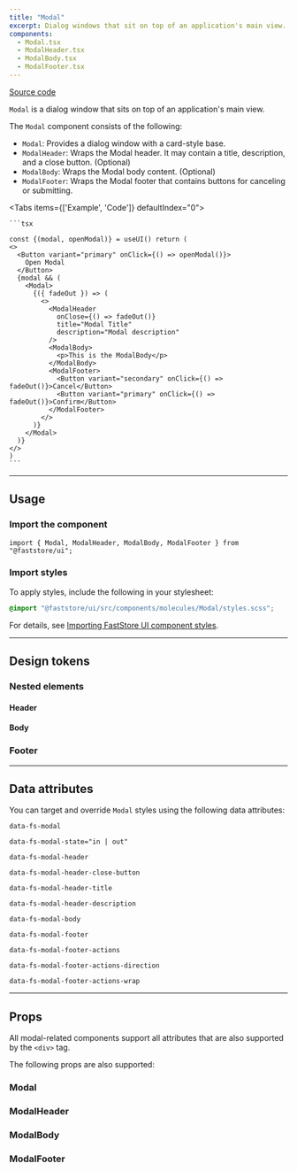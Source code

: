 ```yaml
---
title: "Modal"
excerpt: Dialog windows that sit on top of an application's main view.
components:
  - Modal.tsx
  - ModalHeader.tsx
  - ModalBody.tsx
  - ModalFooter.tsx
---
```


[<i class="fa-brands fa-github"></i> Source code](https://github.com/vtex/faststore/tree/main/packages/components/src/molecules/Modal)

`Modal` is a dialog window that sits on top of an application's main view.

The `Modal` component consists of the following:

- `Modal`: Provides a dialog window with a card-style base.
- `ModalHeader`: Wraps the Modal header. It may contain a title, description, and a close button. (Optional)
- `ModalBody`: Wraps the Modal body content. (Optional)
- `ModalFooter`: Wraps the Modal footer that contains buttons for canceling or submitting.

<Tabs items={['Example', 'Code']} defaultIndex="0">
  <Tab>
    <OverviewSection>
      <ModalTemplate />
    </OverviewSection>
  </Tab>
  <Tab>
  
    ```tsx

    const {(modal, openModal)} = useUI() return (
    <>
      <Button variant="primary" onClick={() => openModal()}>
        Open Modal
      </Button>
      {modal && (
        <Modal>
          {({ fadeOut }) => (
            <>
              <ModalHeader
                onClose={() => fadeOut()}
                title="Modal Title"
                description="Modal description"
              />
              <ModalBody>
                <p>This is the ModalBody</p>
              </ModalBody>
              <ModalFooter>
                <Button variant="secondary" onClick={() => fadeOut()}>Cancel</Button>
                <Button variant="primary" onClick={() => fadeOut()}>Confirm</Button>
              </ModalFooter>
            </>
          )}
        </Modal>
      )}
    </>
    )
    ```

  </Tab>
</Tabs>

---

## Usage

### Import the component

```tsx
import { Modal, ModalHeader, ModalBody, ModalFooter } from "@faststore/ui";
```

### Import styles

To apply styles, include the following in your stylesheet:

```scss
@import "@faststore/ui/src/components/molecules/Modal/styles.scss";
```

For details, see [Importing FastStore UI component styles](https://developers.vtex.com/docs/guides/faststore/using-themes-importing-ui-components-styles).

---

## Design tokens

<TokenTable>
  <TokenRow token="--fs-modal-position-top" value="30vh" />
  <TokenRow token="--fs-modal-position-right" value="var(--fs-spacing-4)" />
  <TokenRow token="--fs-modal-position-left" value="var(--fs-spacing-4)" />
  <TokenRow
    token="--fs-modal-max-width"
    value="calc(var(--fs-grid-breakpoint-desktop) / 3)"
  />
  <TokenRow token="--fs-modal-min-height" value="var(--fs-spacing-5)" />
  <TokenRow token="--fs-modal-margin" value="auto" />
  <TokenRow
    token="--fs-modal-background-color"
    value="var(--fs-color-body-bkg)"
    isColor
  />
  <TokenRow token="--fs-modal-border-radius" value="var(--fs-border-radius)" />
  <TokenDivider />
  <TokenRow token="--fs-modal-width-tablet" value="calc(100vw / 3)" />
  <TokenRow
    token="--fs-modal-min-width-tablet"
    value="calc(var(--fs-grid-breakpoint-desktop) / 3)"
  />
  <TokenDivider />
  <TokenRow
    token="--fs-modal-transition-timing"
    value="var(--fs-transition-timing)"
  />
  <TokenRow token="--fs-modal-transition-property" value="transform" />
  <TokenRow token="--fs-modal-transition-in-function" value="ease-in" />
  <TokenRow token="--fs-modal-transition-out-function" value="ease-in" />
</TokenTable>

### Nested elements

#### Header

<TokenTable>
  <TokenRow
    token="--fs-modal-header-padding"
    value="var(--fs-spacing-4) var(--fs-spacing-7) var(--fs-spacing-4) var(--fs-spacing-4)"
  />
  <TokenDivider />
  <TokenRow token="--fs-modal-header-title-margin-bottom" value=".625rem" />
  <TokenRow
    token="--fs-modal-header-title-size"
    value="var(--fs-text-size-lead)"
  />
  <TokenRow
    token="--fs-modal-header-title-weight"
    value="var(--fs-text-weight-bold)"
  />
  <TokenRow token="--fs-modal-header-title-line-height" value="1.2" />
  <TokenDivider />
  <TokenRow
    token="--fs-modal-header-description-size"
    value="var(--fs-text-size-body)"
  />
  <TokenRow token="--fs-modal-header-description-line-height" value="1.5" />
  <TokenRow
    token="--fs-modal-header-description-color"
    value="var(--fs-color-text-light)"
    isColor
  />
  <TokenDivider />
  <TokenRow token="--fs-modal-header-close-button-position-top" value="0" />
  <TokenRow token="--fs-modal-header-close-button-position-right" value="0" />
</TokenTable>

#### Body

<TokenTable>
  <TokenRow
    token="--fs-modal-body-padding"
    value="var(--fs-spacing-1) var(--fs-spacing-4) var(--fs-spacing-5)"
  />
</TokenTable>

### Footer

<TokenTable>
  <TokenRow
    token="--fs-modal-footer-padding"
    value="var(--fs-spacing-3) 0 var(--fs-spacing-3)"
  />
  <TokenRow
    token="--fs-modal-footer-box-shadow"
    value="0 -1px 15px 0 rgb(0 0 0 / 10.2%)"
  />
  <TokenRow
    token="--fs-modal-footer-actions-padding"
    value="var(--fs-spacing-1) var(--fs-spacing-4)"
  />
  <TokenRow token="--fs-modal-footer-actions-gap" value="var(--fs-spacing-3)" />
</TokenTable>

---

## Data attributes

You can target and override `Modal` styles using the following data attributes:

`data-fs-modal`

`data-fs-modal-state="in | out"`

`data-fs-modal-header`

`data-fs-modal-header-close-button`

`data-fs-modal-header-title`

`data-fs-modal-header-description`

`data-fs-modal-body`

`data-fs-modal-footer`

`data-fs-modal-footer-actions`

`data-fs-modal-footer-actions-direction`

`data-fs-modal-footer-actions-wrap`

---

## Props

All modal-related components support all attributes that are also supported by the `<div>` tag.

The following props are also supported:

### Modal

<ComponentPropsSection component="Modal" />

### ModalHeader

<ComponentPropsSection component="ModalHeader" />

### ModalBody

<ComponentPropsSection component="ModalBody" />

### ModalFooter

<ComponentPropsSection component="ModalFooter" />
